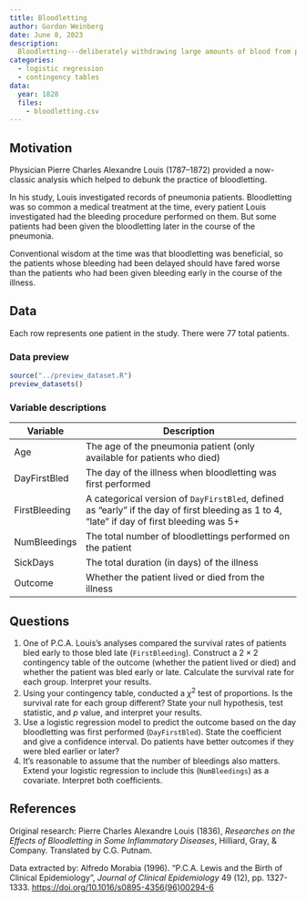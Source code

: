 ```yaml
---
title: Bloodletting
author: Gordon Weinberg
date: June 8, 2023
description:
  Bloodletting---deliberately withdrawing large amounts of blood from patients---was a common medical practice for centuries, until evidence was finally collected on its efficacy. Use an early observational dataset to explore its use for pneumonia.
categories:
  - logistic regression
  - contingency tables
data:
  year: 1828
  files:
    - bloodletting.csv
---
```


## Motivation

Physician Pierre Charles Alexandre Louis (1787–1872) provided a now-classic
analysis which helped to debunk the practice of bloodletting.

In his study, Louis investigated records of pneumonia patients. Bloodletting was
so common a medical treatment at the time, every patient Louis investigated had
the bleeding procedure performed on them. But some patients had been given the
bloodletting later in the course of the pneumonia.

Conventional wisdom at the time was that bloodletting was beneficial, so the
patients whose bleeding had been delayed should have fared worse than the
patients who had been given bleeding early in the course of the illness.

## Data

Each row represents one patient in the study. There were 77 total patients.

### Data preview

```r
source("../preview_dataset.R")
preview_datasets()
```

### Variable descriptions

| Variable | Description |
|----|-------------|
| Age | The age of the pneumonia patient (only available for patients who died) |
| DayFirstBled | The day of the illness when bloodletting was first performed |
| FirstBleeding | A categorical version of `DayFirstBled`, defined as "early" if the day of first bleeding as 1 to 4, "late" if day of first bleeding was 5+ |
| NumBleedings | The total number of bloodlettings performed on the patient |
| SickDays | The total duration (in days) of the illness |
| Outcome | Whether the patient lived or died from the illness|

## Questions

1. One of P.C.A. Louis's analyses compared the survival rates of patients bled
   early to those bled late (`FirstBleeding`). Construct a $2 \times 2$
   contingency table of the outcome (whether the patient lived or died) and
   whether the patient was bled early or late. Calculate the survival rate for
   each group. Interpret your results.
2. Using your contingency table, conducted a $\chi^2$ test of proportions. Is
   the survival rate for each group different? State your null hypothesis, test
   statistic, and *p* value, and interpret your results.
3. Use a logistic regression model to predict the outcome based on the day
   bloodletting was first performed (`DayFirstBled`). State the coefficient and
   give a confidence interval. Do patients have better outcomes if they were
   bled earlier or later?
4. It's reasonable to assume that the number of bleedings also matters. Extend
   your logistic regression to include this (`NumBleedings`) as a covariate.
   Interpret both coefficients.


## References

Original research: Pierre Charles Alexandre Louis (1836), *Researches on the
Effects of Bloodletting in Some Inflammatory Diseases*, Hilliard, Gray, &
Company. Translated by C.G. Putnam.

Data extracted by: Alfredo Morabia (1996). "P.C.A. Lewis and the Birth of
Clinical Epidemiology", *Journal of Clinical Epidemiology* 49 (12), pp.
1327-1333. <https://doi.org/10.1016/s0895-4356(96)00294-6>
